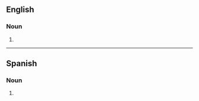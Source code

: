 {{also|fríjoles}}
==English==

===Noun===
{{head|en|noun plural form}}

# {{plural of|frijole|lang=en}}

----

==Spanish==

===Noun===
{{head|es|noun form|g=m-p}}

# {{plural of|frijol|lang=es}}